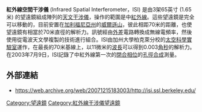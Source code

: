 '''紅外線空間干涉儀''' (Infrared Spatial Interferometer，ISI) 是由3架65英寸 (1.65米) 的望遠鏡組成陣列的[[天文干涉儀|天文干涉儀]]，操作的範圍是中[[紅外線|紅外線]]。這些望遠鏡是完全可以移動的，目前安置在[[加利福尼亞州|加利福尼亞州]]的[[威爾遜山|威爾遜山]]，彼此相距70米的距離，也使望遠鏡有相當於70米直徑的解析力。訊號經由[[外差|外差]]電路轉換成無線電頻率，然後使用從電波天文學複製的技術進行組合。ISI由加州大學柏克萊分校的[[太空科學實驗室|太空科學實驗室]]運作，在最長的70米基線上，以11微米的[[波長|波長]]可以得到0.003[[角秒|角秒]]的解析力。在2003年7月9日，ISI記錄了中紅外線第一次的[[閉合相位|閉合相位]]的[[孔徑合成|孔徑合成]]測量。

== 外部連結 ==
* https://web.archive.org/web/20071215183003/http://isi.ssl.berkeley.edu/

[[Category:望遠鏡|Category:望遠鏡]]
[[Category:紅外線干涉儀望遠鏡|Category:紅外線干涉儀望遠鏡]]